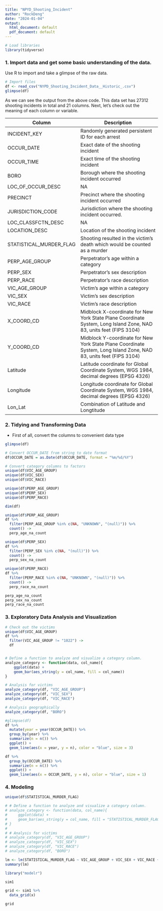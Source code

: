 ```yaml
---
title: "NPYD_Shooting_Incident"
author: "RockDeng"
date: "2024-01-04"
output:
  html_document: default
  pdf_document: default
---
```



```r
# Load libraries
library(tidyverse)

```
### 1. Import data and get some basic understanding of the data.

Use R to import and take a glimpse of the raw data.
```r
# Import files
df <- read_csv("NYPD_Shooting_Incident_Data__Historic_.csv")
glimpse(df)

```

As we can see the output from the above code. This data set has 27312 shooting incidents in total and 21 columns. Next, let's check out the meaning of each column or variable.

Column | Description 
-------|----------
INCIDENT_KEY | Randomly generated persistent ID for each arrest	
OCCUR_DATE   | Exact date of the shooting incident	
OCCUR_TIME   | Exact time of the shooting incident   
BORO         | Borough where the shooting incident occurred        
LOC_OF_OCCUR_DESC  | NA  
PRECINCT           | Precinct where the shooting incident occurred 
JURISDICTION_CODE  | Jurisdiction where the shooting incident occurred.  
LOC_CLASSFCTN_DESC | NA 
LOCATION_DESC      | Location of the shooting incident   
STATISTICAL_MURDER_FLAG | Shooting resulted in the victim’s death which would be counted as a murder
PERP_AGE_GROUP     | Perpetrator’s age within a category   
PERP_SEX           | Perpetrator’s sex description  
PERP_RACE          | Perpetrator’s race description 
VIC_AGE_GROUP      | Victim’s age within a category  
VIC_SEX            | Victim’s sex description 
VIC_RACE           | Victim’s race description  
X_COORD_CD         | Midblock X-coordinate for New York State Plane Coordinate System, Long Island Zone, NAD 83, units feet (FIPS 3104)   
Y_COORD_CD         | Midblock Y-coordinate for New York State Plane Coordinate System, Long Island Zone, NAD 83, units feet (FIPS 3104)   
Latitude           | Latitude coordinate for Global Coordinate System, WGS 1984, decimal degrees (EPSG 4326)  
Longitude          | Longitude coordinate for Global Coordinate System, WGS 1984, decimal degrees (EPSG 4326)  
Lon_Lat            | Combination of Latitude and Longtitude


### 2. Tidying and Transforming Data

* First of all, convert the columns to convenient data type

```r
glimpse(df)

# Convert OCCUR_DATE from string to date format
df$OCCUR_DATE = as.Date(df$OCCUR_DATE, format = "%m/%d/%Y")

# Convert category columns to factors
unique(df$VIC_AGE_GROUP)
unique(df$VIC_SEX)
unique(df$VIC_RACE)

unique(df$PERP_AGE_GROUP)
unique(df$PERP_SEX)
unique(df$PERP_RACE)
```
```r
dim(df)

unique(df$PERP_AGE_GROUP)
df %>%
  filter(PERP_AGE_GROUP %in% c(NA, "UNKNOWN", "(null)")) %>%
  count() ->
  perp_age_na_count

unique(df$PERP_SEX)
df %>%
  filter(PERP_SEX %in% c(NA, "(null)")) %>%
  count() ->
  perp_sex_na_count

unique(df$PERP_RACE)
df %>%
  filter(PERP_RACE %in% c(NA, "UNKNOWN", "(null)")) %>%
  count() ->
  perp_race_na_count

perp_age_na_count
perp_sex_na_count
perp_race_na_count


```
### 3. Exploratory Data Analysis and Visualization


```r
# Check out the victims
unique(df$VIC_AGE_GROUP)
df %>%
  filter(VIC_AGE_GROUP != "1022") ->
  df


# Define a function to analyze and visualize a category column.
analyze_category <- function(data, col_name){
    ggplot(data) +
    geom_bar(aes_string(y = col_name, fill = col_name))
}

# Analysis for victims
analyze_category(df, "VIC_AGE_GROUP")
analyze_category(df, "VIC_SEX")
analyze_category(df, "VIC_RACE")

```
```r
# Analysis geographically
analyze_category(df, "BORO")
```

```r
#glimpse(df)
df %>%
  mutate(year = year(OCCUR_DATE)) %>%
  group_by(year) %>%
  summarize(n = n()) %>%
  ggplot() +
  geom_line(aes(x = year, y = n), color = "blue", size = 3)

df %>%
  group_by(OCCUR_DATE) %>%
  summarize(n = n()) %>%
  ggplot() +
  geom_line(aes(x = OCCUR_DATE, y = n), color = "blue", size = 1)
```


### 4. Modeling

```r
unique(df$STATISTICAL_MURDER_FLAG)

# # Define a function to analyze and visualize a category column.
# analyze_category <- function(data, col_name){
#     ggplot(data) +
#     geom_bar(aes_string(y = col_name, fill = "STATISTICAL_MURDER_FLAG"))
# }
# 
# # Analysis for victims
# analyze_category(df, "VIC_AGE_GROUP")
# analyze_category(df, "VIC_SEX")
# analyze_category(df, "VIC_RACE")
# analyze_category(df, "BORO")

lm <- lm(STATISTICAL_MURDER_FLAG ~ VIC_AGE_GROUP + VIC_SEX + VIC_RACE + BORO, data = df)
summary(lm)
```


```r
library("modelr")

sim1

grid <- sim1 %>% 
  data_grid(x) 

grid
```
